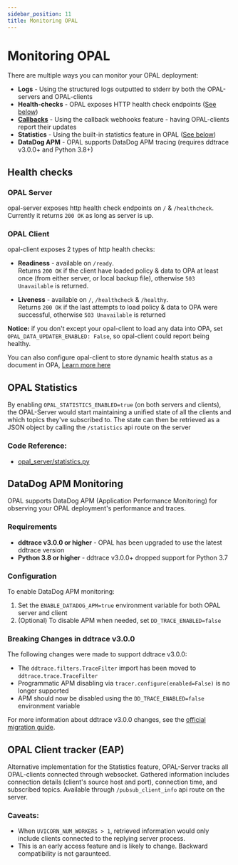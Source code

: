 ```yaml
---
sidebar_position: 11
title: Monitoring OPAL
---
```


# Monitoring OPAL

There are multiple ways you can monitor your OPAL deployment:

- **Logs** - Using the structured logs outputted to stderr by both the OPAL-servers and OPAL-clients
- **Health-checks** - OPAL exposes HTTP health check endpoints ([See below](##health-checks))
- [**Callbacks**](/tutorials/healthcheck_policy_and_update_callbacks#-data-update-callbacks) - Using the callback webhooks feature - having OPAL-clients report their updates
- **Statistics** - Using the built-in statistics feature in OPAL ([See below](##opal-statistics))
- **DataDog APM** - OPAL supports DataDog APM tracing (requires ddtrace v3.0.0+ and Python 3.8+)

## Health checks

### OPAL Server

opal-server exposes http health check endpoints on `/` & `/healthcheck`. <br/>
Currently it returns `200 OK` as long as server is up.

### OPAL Client

opal-client exposes 2 types of http health checks:

- **Readiness** - available on `/ready`. <br/>
  Returns `200 OK` if the client have loaded policy & data to OPA at least once (from either server, or local backup file), otherwise `503 Unavailable` is returned.

- **Liveness** - available on `/`, `/healthcheck` & `/healthy`. <br/>
  Returns `200 OK` if the last attempts to load policy & data to OPA were successful, otherwise `503 Unavailable` is returned

**Notice:** if you don't except your opal-client to load any data into OPA, set `OPAL_DATA_UPDATER_ENABLED: False`, so opal-client could report being healthy.

You can also configure opal-client to store dynamic health status as a document in OPA, [Learn more here](/tutorials/healthcheck_policy_and_update_callbacks)

## OPAL Statistics

By enabling `OPAL_STATISTICS_ENABLED=true` (on both servers and clients), the OPAL-Server would start maintaining a unified state of all the clients and which topics they've subscribed to.
The state can then be retrieved as a JSON object by calling the `/statistics` api route on the server

### Code Reference:

- [opal_server/statistics.py](https://github.com/permitio/opal/blob/master/packages/opal-server/opal_server/statistics.py)

## DataDog APM Monitoring

OPAL supports DataDog APM (Application Performance Monitoring) for observing your OPAL deployment's performance and traces.

### Requirements

- **ddtrace v3.0.0 or higher** - OPAL has been upgraded to use the latest ddtrace version
- **Python 3.8 or higher** - ddtrace v3.0.0+ dropped support for Python 3.7

### Configuration

To enable DataDog APM monitoring:

1. Set the `ENABLE_DATADOG_APM=true` environment variable for both OPAL server and client
2. (Optional) To disable APM when needed, set `DD_TRACE_ENABLED=false`

### Breaking Changes in ddtrace v3.0.0

The following changes were made to support ddtrace v3.0.0:

- The `ddtrace.filters.TraceFilter` import has been moved to `ddtrace.trace.TraceFilter`
- Programmatic APM disabling via `tracer.configure(enabled=False)` is no longer supported
- APM should now be disabled using the `DD_TRACE_ENABLED=false` environment variable

For more information about ddtrace v3.0.0 changes, see the [official migration guide](https://github.com/DataDog/dd-trace-py/releases/tag/v3.0.0).


## OPAL Client tracker (EAP)

Alternative implementation for the Statistics feature, OPAL-Server tracks all OPAL-clients connected through websocket.
Gathered information includes connection details (client's source host and port), connection time, and subscribed topics.
Available through `/pubsub_client_info` api route on the server.

### Caveats:
- When `UVICORN_NUM_WORKERS > 1`, retrieved information would only include clients connected to the replying server process.
- This is an early access feature and is likely to change. Backward compatibility is not garaunteed.
